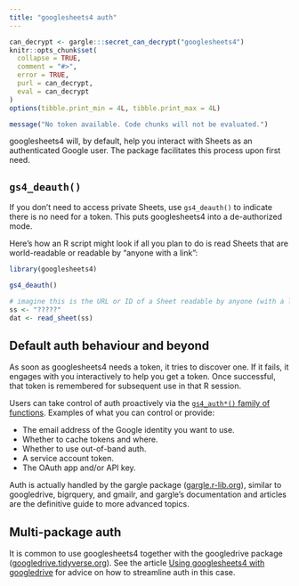 ```yaml
---
title: "googlesheets4 auth"
---
```


```r
can_decrypt <- gargle:::secret_can_decrypt("googlesheets4")
knitr::opts_chunk$set(
  collapse = TRUE,
  comment = "#>",
  error = TRUE,
  purl = can_decrypt,
  eval = can_decrypt
)
options(tibble.print_min = 4L, tibble.print_max = 4L)
```

```r
message("No token available. Code chunks will not be evaluated.")
```

googlesheets4 will, by default, help you interact with Sheets as an authenticated Google user. The package facilitates this process upon first need.

## `gs4_deauth()`

If you don't need to access private Sheets, use `gs4_deauth()` to indicate there is no need for a token. This puts googlesheets4 into a de-authorized mode.

Here's how an R script might look if all you plan to do is read Sheets that are world-readable or readable by "anyone with a link":

```r
library(googlesheets4)

gs4_deauth()

# imagine this is the URL or ID of a Sheet readable by anyone (with a link)
ss <- "?????"
dat <- read_sheet(ss)
```

## Default auth behaviour and beyond

As soon as googlesheets4 needs a token, it tries to discover one. If it fails, it engages with you interactively to help you get a token. Once successful, that token is remembered for subsequent use in that R session.

Users can take control of auth proactively via the [`gs4_auth*()` family of functions](https://googlesheets4.tidyverse.org/reference/index.html#section-auth). Examples of what you can control or provide:

  * The email address of the Google identity you want to use.
  * Whether to cache tokens and where.
  * Whether to use out-of-band auth.
  * A service account token.
  * The OAuth app and/or API key.
  
Auth is actually handled by the gargle package ([gargle.r-lib.org](https://gargle.r-lib.org)), similar to googledrive, bigrquery, and gmailr, and gargle's documentation and articles are the definitive guide to more advanced topics.

## Multi-package auth

It is common to use googlesheets4 together with the googledrive package ([googledrive.tidyverse.org](https://googledrive.tidyverse.org)). See the article [Using googlesheets4 with googledrive](https://googlesheets4.tidyverse.org/articles/articles/drive-and-sheets.html) for advice on how to streamline auth in this case.
